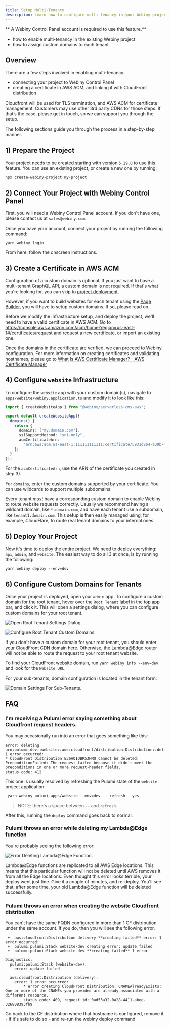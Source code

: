 ```yaml
---
title: Setup Multi-Tenancy
description: Learn how to configure multi-tenancy in your Webiny project
---
```



<Alert type="info" title="Can I use this?">

** A Webiny Control Panel account is required to use this feature.**

</Alert>

<Alert type="success" title="What you'll learn">

- how to enable multi-tenancy in the existing Webiny project
- how to assign custom domains to each tenant

</Alert>

## Overview

There are a few steps involved in enabling multi-tenancy:

- connecting your project to Webiny Control Panel
- creating a certificate in AWS ACM, and linking it with CloudFront distribution

Cloudfront will be used for TLS termination, and AWS ACM for certificate management. Customers may use other 3rd party CDNs for those steps. If that’s the case, please get in touch, so we can support you through the setup.

The following sections guide you through the process in a step-by-step manner.

## 1) Prepare the Project

Your project needs to be created starting with version `5.29.0` to use this feature.
You can use an existing project, or create a new one by running:

```shell
npx create-webiny-project my-project
```

## 2) Connect Your Project with Webiny Control Panel

First, you will need a Webiny Control Panel account. If you don't have one, please contact us at `sales@webiny.com`.

Once you have your account, connect your project by running the following command:

```shell
yarn webiny login
```

From here, follow the onscreen instructions.

## 3) Create a Certificate in AWS ACM

<Alert type="info" title="Please note">

Configuration of a custom domain is optional. If you just want to have a multi-tenant GraphQL API,
a custom domain is not required. If that's what you're looking for, you can skip to [project
deployment](#5-deploy-your-project). 
  
  However, if you want to build websites for each tenant using the [Page Builder](/docs/{version}/overview/applications/page-builder), you will have
to setup custom domains. If so, please read on.

</Alert>

Before we modify the infrastructure setup, and deploy the project, we'll need to have a valid certificate in AWS ACM. Go to https://console.aws.amazon.com/acm/home?region=us-east-1#/certificates/request and request a new certificate, or import an existing one.

Once the domains in the certificate are verified, we can proceed to Webiny configuration. For more information on creating certificates and validating hostnames, please go to [What Is AWS Certificate Manager? - AWS Certificate Manager](https://docs.aws.amazon.com/acm/latest/userguide/acm-overview.html)

## 4) Configure `website` Infrastructure

To configure the `website` app with your custom domain(s), navigate to `apps/website/webiny.application.ts` and modify it to look like this:

```ts apps/website/webiny.application.ts
import { createWebsiteApp } from "@webiny/serverless-cms-aws";

export default createWebsiteApp({
  domains() {
    return {
      domains: ["my.domain.com"],
      sslSupportMethod: "sni-only",
      acmCertificateArn:
        "arn:aws:acm:us-east-1:111111111111:certificate/5931d8b4-a39b-4a3a-a4e7-f5bbdd78d599"
    };
  }
});
```

For the `acmCertificateArn`, use the ARN of the certificate you created in step 3).

For `domains`, enter the custom domains supported by your certificate. You can use wildcards to support multiple subdomains.

<Alert type="info" title="Recommendation">

Every tenant _must_ have a corresponding custom domain to enable Webiny to route website requests correctly. Usually we recommend having a wildcard domain, like `*.domain.com`, and have each tenant use a subdomain, like `tenant1.domain.com`. This setup is then easily managed using, for example, CloudFlare, to route real tenant domains to your internal ones.

</Alert>

## 5) Deploy Your Project

Now it's time to deploy the entire project. We need to deploy everything: `api`, `admin`, and `website`. The easiest way to do all 3 at once, is by running the following:

```shell
yarn webiny deploy --env=dev
```

## 6) Configure Custom Domains for Tenants

Once your project is deployed, open your `admin` app. To configure a custom domain for the root tenant, hover over the `Root Tenant` label in the top app bar, and click it. This will open a settings dialog, where you can configure custom domains for your root tenant.

![Open Root Tenant Settings Dialog.](./assets/multi-tenancy/root-tenant-settings.png)

![Configure Root Tenant Custom Domains.](./assets/multi-tenancy/tenant-settings-dialog.png)

<Alert type="danger" title="Important">

If you don't have a custom domain for your root tenant, you should enter your CloudFront CDN domain here. Otherwise, the Lambda@Edge router will not be able to route the request to your root tenant website.

To find your CloudFront website domain, run `yarn webiny info --env=dev` and look for the `Website URL`.

</Alert>

For your sub-tenants, domain configuration is located in the tenant form:

![Domain Settings For Sub-Tenants.](./assets/multi-tenancy/new-tenant.png)

## FAQ

### I'm receiving a Pulumi error saying something about Cloudfront request headers.

You may occasionally run into an error that goes something like this:

```
error: deleting urn:pulumi:dev::website::aws:cloudfront/distribution:Distribution::delivery: 1 error occurred:
* CloudFront Distribution E36AOIOBR5JHMQ cannot be deleted: PreconditionFailed: The request failed because it didn't meet the preconditions in one or more request-header fields.
status code: 412
```

This one is usually resolved by refreshing the Pulumi state of the `website` project application:

```shell
 yarn webiny pulumi apps/website --env=dev -- refresh --yes
```

> NOTE: there's a space between `--` and `refresh`.

After this, running the `deploy` command goes back to normal.

### Pulumi throws an error while deleting my Lambda@Edge function

You're probably seeing the following error:

![Error Deleting Lambda@Edge Function.](./assets/multi-tenancy/lambda-delete-error.png)

Lambda@Edge functions are replicated to all AWS Edge locations. This means that this particular function will not be deleted until AWS removes it from all the Edge locations. Even thought this error looks terrible, your deploy went just fine. Give it a couple of minutes, and re-deploy. You'll see that, after some time, your old Lambda@Edge function will be deleted successfully.

### Pulumi throws an error when creating the website Cloudfront distribution

You can't have the same FQDN configured in more than 1 CF distribution under the same account. If you do, then you will see the following error.

```shell
 +  aws:cloudfront:Distribution delivery **creating failed** error: 1 error occurred:
 +  pulumi:pulumi:Stack website-dev creating error: update failed
 +  pulumi:pulumi:Stack website-dev **creating failed** 1 error

Diagnostics:
  pulumi:pulumi:Stack (website-dev):
    error: update failed

  aws:cloudfront:Distribution (delivery):
    error: 1 error occurred:
    	* error creating CloudFront Distribution: CNAMEAlreadyExists: One or more of the CNAMEs you provided are already associated with a different resource.
    	status code: 409, request id: 0ad55a32-0a28-4411-abee-326808393fb9
```

Go back to the CF distribution where that hostname is configured, remove it - if it's safe to do so - and re-run the webiny deploy command.